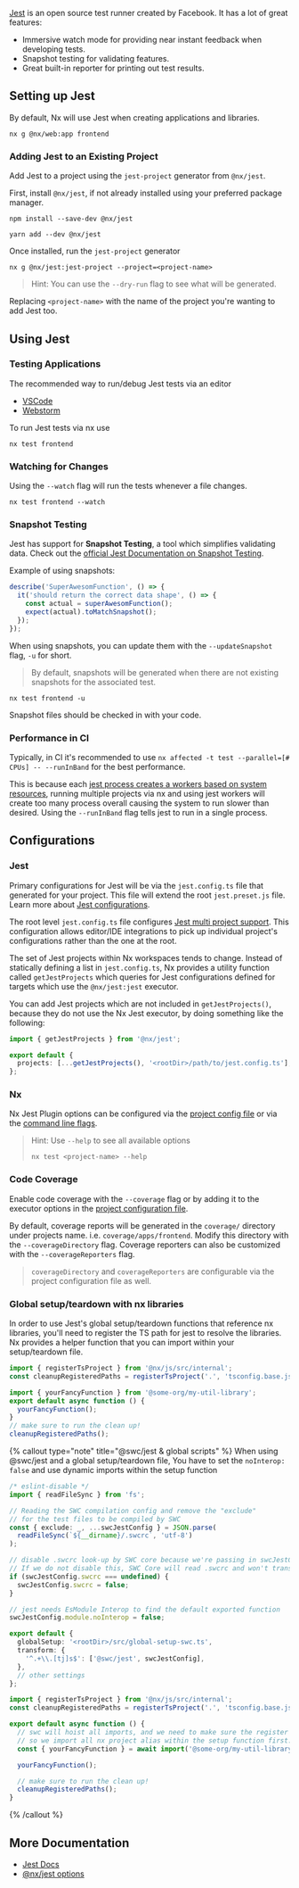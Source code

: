 [Jest](https://jestjs.io/) is an open source test runner created by Facebook. It has a lot of great features:

- Immersive watch mode for providing near instant feedback when developing tests.
- Snapshot testing for validating features.
- Great built-in reporter for printing out test results.

## Setting up Jest

By default, Nx will use Jest when creating applications and libraries.

```shell
nx g @nx/web:app frontend
```

### Adding Jest to an Existing Project

Add Jest to a project using the `jest-project` generator from `@nx/jest`.

First, install `@nx/jest`, if not already installed using your preferred package manager.

```shell
npm install --save-dev @nx/jest
```

```shell
yarn add --dev @nx/jest
```

Once installed, run the `jest-project` generator

```shell
nx g @nx/jest:jest-project --project=<project-name>
```

> Hint: You can use the `--dry-run` flag to see what will be generated.

Replacing `<project-name>` with the name of the project you're wanting to add Jest too.

## Using Jest

### Testing Applications

The recommended way to run/debug Jest tests via an editor

- [VSCode](https://marketplace.visualstudio.com/items?itemName=firsttris.vscode-jest-runner)
- [Webstorm](https://blog.jetbrains.com/webstorm/2018/10/testing-with-jest-in-webstorm/)

To run Jest tests via nx use

```shell
nx test frontend
```

### Watching for Changes

Using the `--watch` flag will run the tests whenever a file changes.

```shell
nx test frontend --watch
```

### Snapshot Testing

Jest has support for **Snapshot Testing**, a tool which simplifies validating data. Check out the [official Jest Documentation on Snapshot Testing](https://jestjs.io/docs/en/snapshot-testing).

Example of using snapshots:

```typescript
describe('SuperAwesomFunction', () => {
  it('should return the correct data shape', () => {
    const actual = superAwesomFunction();
    expect(actual).toMatchSnapshot();
  });
});
```

When using snapshots, you can update them with the `--updateSnapshot` flag, `-u` for short.

> By default, snapshots will be generated when there are not existing snapshots for the associated test.

```shell
nx test frontend -u
```

Snapshot files should be checked in with your code.

### Performance in CI

Typically, in CI it's recommended to use `nx affected -t test --parallel=[# CPUs] -- --runInBand` for the best performance.

This is because each [jest process creates a workers based on system resources](https://jestjs.io/docs/cli#--maxworkersnumstring), running multiple projects via nx and using jest workers will create too many process overall causing the system to run slower than desired. Using the `--runInBand` flag tells jest to run in a single process.

## Configurations

### Jest

Primary configurations for Jest will be via the `jest.config.ts` file that generated for your project. This file will extend the root `jest.preset.js` file. Learn more about [Jest configurations](https://jestjs.io/docs/configuration#options).

The root level `jest.config.ts` file configures [Jest multi project support](https://jestjs.io/docs/configuration#projects-arraystring--projectconfig).
This configuration allows editor/IDE integrations to pick up individual project's configurations rather than the one at the root.

The set of Jest projects within Nx workspaces tends to change. Instead of statically defining a list in `jest.config.ts`, Nx provides a utility function called `getJestProjects` which queries for Jest configurations defined for targets which use the `@nx/jest:jest` executor.

You can add Jest projects which are not included in `getJestProjects()`, because they do not use the Nx Jest executor, by doing something like the following:

```typescript {% fileName="jest.config.ts"}
import { getJestProjects } from '@nx/jest';

export default {
  projects: [...getJestProjects(), '<rootDir>/path/to/jest.config.ts'],
};
```

### Nx

Nx Jest Plugin options can be configured via the [project config file](/reference/project-configuration) or via the [command line flags](/packages/jest).

> Hint: Use `--help` to see all available options
>
> ```shell
> nx test <project-name> --help
> ```

### Code Coverage

Enable code coverage with the `--coverage` flag or by adding it to the executor options in the [project configuration file](/reference/project-configuration).

By default, coverage reports will be generated in the `coverage/` directory under projects name. i.e. `coverage/apps/frontend`. Modify this directory with the `--coverageDirectory` flag. Coverage reporters can also be customized with the `--coverageReporters` flag.

> `coverageDirectory` and `coverageReporters` are configurable via the project configuration file as well.

### Global setup/teardown with nx libraries

In order to use Jest's global setup/teardown functions that reference nx libraries, you'll need to register the TS path for jest to resolve the libraries.
Nx provides a helper function that you can import within your setup/teardown file.

```typescript {% fileName="global-setup.ts" %}
import { registerTsProject } from '@nx/js/src/internal';
const cleanupRegisteredPaths = registerTsProject('.', 'tsconfig.base.json');

import { yourFancyFunction } from '@some-org/my-util-library';
export default async function () {
  yourFancyFunction();
}
// make sure to run the clean up!
cleanupRegisteredPaths();
```

{% callout type="note" title="@swc/jest & global scripts" %}
When using @swc/jest and a global setup/teardown file,
You have to set the `noInterop: false` and use dynamic imports within the setup function

```typescript {% fileName="apps/<your-project>/jest.config.ts" %}
/* eslint-disable */
import { readFileSync } from 'fs';

// Reading the SWC compilation config and remove the "exclude"
// for the test files to be compiled by SWC
const { exclude: _, ...swcJestConfig } = JSON.parse(
  readFileSync(`${__dirname}/.swcrc`, 'utf-8')
);

// disable .swcrc look-up by SWC core because we're passing in swcJestConfig ourselves.
// If we do not disable this, SWC Core will read .swcrc and won't transform our test files due to "exclude"
if (swcJestConfig.swcrc === undefined) {
  swcJestConfig.swcrc = false;
}

// jest needs EsModule Interop to find the default exported function
swcJestConfig.module.noInterop = false;

export default {
  globalSetup: '<rootDir>/src/global-setup-swc.ts',
  transform: {
    '^.+\\.[tj]s$': ['@swc/jest', swcJestConfig],
  },
  // other settings
};
```

```typescript {% fileName="global-setup-swc.ts" %}
import { registerTsProject } from '@nx/js/src/internal';
const cleanupRegisteredPaths = registerTsProject('.', 'tsconfig.base.json');

export default async function () {
  // swc will hoist all imports, and we need to make sure the register happens first
  // so we import all nx project alias within the setup function first.
  const { yourFancyFunction } = await import('@some-org/my-util-library');

  yourFancyFunction();

  // make sure to run the clean up!
  cleanupRegisteredPaths();
}
```

{% /callout %}

## More Documentation

- [Jest Docs](https://jestjs.io/)
- [@nx/jest options](/packages/jest)
